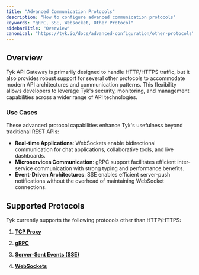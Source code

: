 ```yaml
---
title: "Advanced Communication Protocols"
description: "How to configure advanced communication protocols"
keywords: "gRPC, SSE, Websocket, Other Protocol"
sidebarTitle: "Overview"
canonical: "https://tyk.io/docs/advanced-configuration/other-protocols"
---
```


## Overview

Tyk API Gateway is primarily designed to handle HTTP/HTTPS traffic, but it also provides robust support for several other protocols to accommodate modern API architectures and communication patterns. This flexibility allows developers to leverage Tyk's security, monitoring, and management capabilities across a wider range of API technologies.

### Use Cases

These advanced protocol capabilities enhance Tyk's usefulness beyond traditional REST APIs:

-   **Real-time Applications**: WebSockets enable bidirectional communication for chat applications, collaborative tools, and live dashboards.
-   **Microservices Communication**: gRPC support facilitates efficient inter-service communication with strong typing and performance benefits.
-   **Event-Driven Architectures**: SSE enables efficient server-push notifications without the overhead of maintaining WebSocket connections.

## Supported Protocols

Tyk currently supports the following protocols other than HTTP/HTTPS:

1. **[TCP Proxy](/docs/key-concepts/tcp-proxy)**

2. **[gRPC](/docs/key-concepts/grpc-proxy)**

3. **[Server-Sent Events (SSE)](/docs/advanced-configuration/sse-proxy)**

4. **[WebSockets](/docs/advanced-configuration/websockets)**